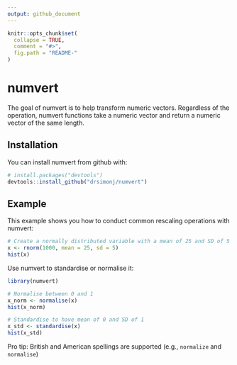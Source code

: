 ```yaml
---
output: github_document
---
```


<!-- README.md is generated from README.Rmd. Please edit that file -->

```r
knitr::opts_chunk$set(
  collapse = TRUE,
  comment = "#>",
  fig.path = "README-"
)
```

# numvert

The goal of numvert is to help transform numeric vectors. Regardless of the operation, numvert functions take a numeric vector and return a numeric vector of the same length.

## Installation

You can install numvert from github with:

```r
# install.packages("devtools")
devtools::install_github("drsimonj/numvert")
```

## Example

This example shows you how to conduct common rescaling operations with numvert:

```r
# Create a normally distributed variable with a mean of 25 and SD of 5
x <- rnorm(1000, mean = 25, sd = 5)
hist(x)
```

Use numvert to standardise or normalise it:

```r
library(numvert)
```

```r
# Normalise between 0 and 1
x_norm <- normalise(x)
hist(x_norm)
```

```r
# Standardise to have mean of 0 and SD of 1
x_std <- standardise(x)
hist(x_std)
```

Pro tip: British and American spellings are supported (e.g., `normalize` and `normalise`)
